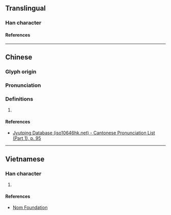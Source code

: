 {{character info}}
==Translingual==

===Han character===
{{Han char|rn=38|rad=女|as=11|sn=14|four=|canj=VQMC|ids=⿰女責}}

====References====
{{Han ref|kx=0270.090|dkj=06664|dj=0538.050|hdz=21074.170|uh=5AE7}}

----

==Chinese==
{{zh-forms|s=𰌇}}

===Glyph origin===
{{Han etym}}

===Pronunciation===
{{zh-pron
|m=zé,cè
|c=zaak3
|mc=y
|oc=y
|cat=
}}

===Definitions===
{{zh-hanzi}}

# {{rfdef|zh}}

====References====
* [http://www.iso10646hk.net/jp/document/download.jsp Jyutping Database (iso10646hk.net) - Cantonese Pronunciation List (Part 1), p. 95]

----

==Vietnamese==

===Han character===
{{vi-readings|rs=女11|reading=nợ}}

# {{rfdef|vi|sort=女11}}

====References====
* [http://nomfoundation.org/common/nom_details.php?codepoint=5ae7 Nom Foundation]